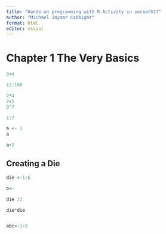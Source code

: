 ```yaml
---
title: "Hands on programming with R Activity in secmath17"
author: "Michael Jaymar Cabbigat"
format: html
editor: visual
---
```


# Chapter 1 The Very Basics

```r
3+4
```

```r
12:100
```

```r
2*4
2+5
9^7
```

```r
1:7
```

```r
a <- 1
a
```

```r
a+2
```

## Creating a Die 

```r
die <-1:6
```

```r
b<-
```

```r
die /2
```

```r
die*die
```

```{}
```

```r
abc<-1:5
```

